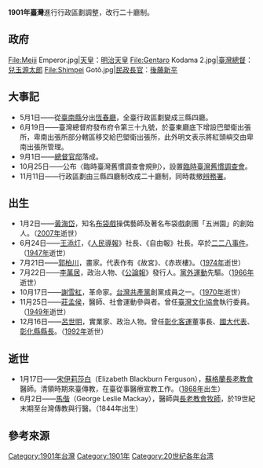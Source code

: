 {{TaiwanYearTOC|1901}}
{{Year in Taiwan|1901}}
'''1901年臺灣'''進行行政區劃調整，改行二十廳制。

==政府==
<gallery>
File:Meiji Emperor.jpg|[[天皇|天皇]]：[[明治天皇|明治天皇]]
File:Gentaro Kodama 2.jpg|[[臺灣總督|臺灣總督]]：[[兒玉源太郎|兒玉源太郎]]
File:Shimpei Gotō.jpg|[[總務長官|民政長官]]：[[後藤新平|後藤新平]]
</gallery>

==大事記==
* 5月1日——從[[臺南縣_(日治時期)|臺南縣]]分出[[恆春廳|恆春廳]]，全臺行政區劃變成三縣四廳{{r|大}}。
* 6月19日——臺灣總督府發布府令第三十九號，於臺東廳底下增設巴塱衛出張所，卑南出張所部分轄區移交給巴塱衛出張所，此外明文表示將紅頭嶼交由卑南出張所管理{{r|1901 府39}}。
* 9月1日——[[臺北賓館|總督官邸]]落成。
* 10月25日——公布〈臨時臺灣舊慣調查會規則〉，設置[[臨時臺灣舊慣調查會|臨時臺灣舊慣調查會]]{{r|陳|page=189}}。
* 11月11日——行政區劃由三縣四廳制改成二十廳制，同時裁撤[[辨務署|辨務署]]{{r|大}}。

==出生==
* 1月2日——[[黃海岱|黃海岱]]，知名[[布袋戲|布袋戲]]操偶藝師及著名布袋戲劇團「五洲園」的創始人。（[[2007年臺灣|2007年]]逝世）
* 6月24日——[[王添灯|王添灯]]，《[[人民導報|人民導報]]》社長、《自由報》社長。卒於[[二二八事件|二二八事件]]。（[[1947年臺灣|1947年]]逝世）
* 7月21日——[[郭柏川|郭柏川]]，畫家。代表作有《故宮》、《赤崁樓》。（[[1974年臺灣|1974年]]逝世）
* 7月22日——[[李萬居|李萬居]]，政治人物、《[[公論報|公論報]]》發行人。[[黨外運動|黨外運動]]先驅。（[[1966年臺灣|1966年]]逝世）
* 10月17日——[[謝雪紅|謝雪紅]]，革命家。[[台灣共產黨|台灣共產黨]]創黨成員之一。（[[1970年臺灣|1970年]]逝世）
* 11月25日——[[莊孟侯|莊孟侯]]，醫師、社會運動參與者。曾任[[臺灣文化協會|臺灣文化協會]]執行委員。（[[1949年臺灣|1949年]]逝世）
* 12月16日——[[呂世明_(台灣)|呂世明]]，實業家、政治人物。曾任[[彰化客運|彰化客運]]董事長、[[國大代表|國大代表]]、[[彰化縣|彰化縣]][[彰化縣縣長|縣長]]。（[[1992年臺灣|1992年]]逝世）

== 逝世 ==
* 1月17日——[[宋伊莉莎白|宋伊莉莎白]]（Elizabeth Blackburn Ferguson），[[蘇格蘭|蘇格蘭]][[臺灣基督長老教會|長老教會]]醫師。清領時期來臺傳教，在臺從事醫療宣教工作。（[[1868年臺灣|1868年]]出生）
* 6月2日——[[馬偕|馬偕]]（George Leslie Mackay），醫師與[[長老教會|長老教會]][[牧師|牧師]]，於19世紀末期至台灣傳教與行醫。（1844年出生）

== 參考來源 ==
{{reflist|refs=
<ref name="大">{{cite book|author=吳建昇、蔡郁蘋、杜正宇、蔡博任 |title=《大臺南的前世今生》 |publisher=臺南市政府文化局 |isbn=978-986-03-5182-8 |pages=頁188、189|date=2013年3月}}</ref>
<ref name="陳">{{cite book |author=陳君愷 |title=《狂飆的年代──1920年代台灣的政治、社會與文化運動》 |publisher=日創社文化  |isbn=978-986-81251-7-9 |date=2006年10月}}</ref>
<ref name="1901 府39">《臺灣總督府府報》〈府令第三十九號〉，1901年6月19日</ref>
}}
{{各年台灣}}
[[Category:1901年台灣|Category:1901年台灣]]
[[Category:1901年|Category:1901年]]
[[Category:20世纪各年台湾|Category:20世纪各年台湾]]